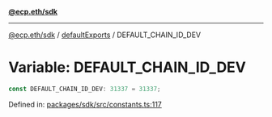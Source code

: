 [**@ecp.eth/sdk**](../../index.mdx)

***

[@ecp.eth/sdk](/sdk-reference/index.mdx) / [defaultExports](/sdk-reference/defaultExports/index.mdx) / DEFAULT\_CHAIN\_ID\_DEV

# Variable: DEFAULT\_CHAIN\_ID\_DEV

```ts
const DEFAULT_CHAIN_ID_DEV: 31337 = 31337;
```

Defined in: [packages/sdk/src/constants.ts:117](https://github.com/ecp-eth/comments-monorepo/blob/main/packages/sdk/src/constants.ts#L117)
